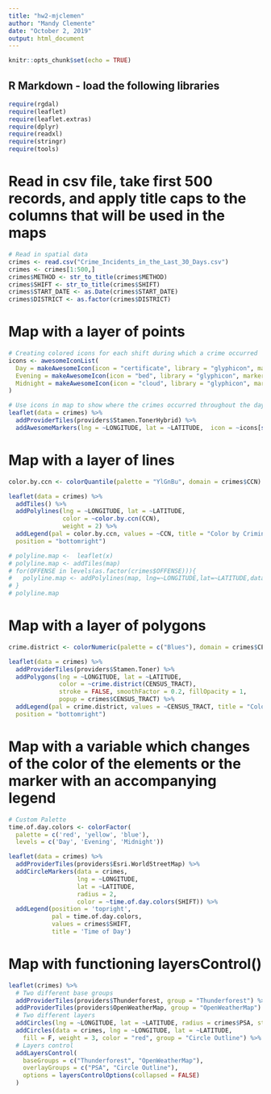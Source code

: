 ```yaml
---
title: "hw2-mjclemen"
author: "Mandy Clemente"
date: "October 2, 2019"
output: html_document
---
```


```r
knitr::opts_chunk$set(echo = TRUE)
```

## R Markdown - load the following libraries

```r
require(rgdal)
require(leaflet)
require(leaflet.extras)
require(dplyr)
require(readxl)
require(stringr)
require(tools)
```

# Read in csv file, take first 500 records, and apply title caps to the columns that will be used in the maps

```r
# Read in spatial data
crimes <- read.csv("Crime_Incidents_in_the_Last_30_Days.csv")
crimes <- crimes[1:500,]
crimes$METHOD <- str_to_title(crimes$METHOD)
crimes$SHIFT <- str_to_title(crimes$SHIFT)
crimes$START_DATE <- as.Date(crimes$START_DATE)
crimes$DISTRICT <- as.factor(crimes$DISTRICT)
```

# Map with a layer of points

```r
# Creating colored icons for each shift during which a crime occurred
icons <- awesomeIconList(
  Day = makeAwesomeIcon(icon = "certificate", library = "glyphicon", markerColor = "orange", iconColor = "black"),
  Evening = makeAwesomeIcon(icon = "bed", library = "glyphicon", markerColor = "blue", iconColor = "black"),
  Midnight = makeAwesomeIcon(icon = "cloud", library = "glyphicon", markerColor = "black", iconColor = "white")
)

# Use icons in map to show where the crimes occurred throughout the day and night
leaflet(data = crimes) %>%
  addProviderTiles(providers$Stamen.TonerHybrid) %>%
  addAwesomeMarkers(lng = ~LONGITUDE, lat = ~LATITUDE,  icon = ~icons[str_trim(SHIFT)], popup = ~SHIFT)
```

# Map with a layer of lines
```r
color.by.ccn <- colorQuantile(palette = "YlGnBu", domain = crimes$CCN)

leaflet(data = crimes) %>%
  addTiles() %>%
  addPolylines(lng = ~LONGITUDE, lat = ~LATITUDE,
               color = ~color.by.ccn(CCN),
               weight = 2) %>%
  addLegend(pal = color.by.ccn, values = ~CCN, title = "Color by Criminal Complaint Number:",
  position = "bottomright")

# polyline.map <-  leaflet(x)
# polyline.map <- addTiles(map)
# for(OFFENSE in levels(as.factor(crimes$OFFENSE))){
#   polyline.map <- addPolylines(map, lng=~LONGITUDE,lat=~LATITUDE,data=crimes[crimes$OFFENSE == OFFENSE,], color= ~Color)
# }
# polyline.map
```
# Map with a layer of polygons
```r
crime.district <- colorNumeric(palette = c("Blues"), domain = crimes$CENSUS_TRACT)

leaflet(data = crimes) %>%
  addProviderTiles(providers$Stamen.Toner) %>%
  addPolygons(lng = ~LONGITUDE, lat = ~LATITUDE,
              color = ~crime.district(CENSUS_TRACT),
              stroke = FALSE, smoothFactor = 0.2, fillOpacity = 1,
              popup = crimes$CENSUS_TRACT) %>%
  addLegend(pal = crime.district, values = ~CENSUS_TRACT, title = "Color by District:",
  position = "bottomright")
```
# Map with a variable which changes of the color of the elements or the marker with an accompanying legend
```r

# Custom Palette
time.of.day.colors <- colorFactor(
  palette = c('red', 'yellow', 'blue'),
  levels = c('Day', 'Evening', 'Midnight'))

leaflet(data = crimes) %>%
  addProviderTiles(providers$Esri.WorldStreetMap) %>%
  addCircleMarkers(data = crimes,
                   lng = ~LONGITUDE,
                   lat = ~LATITUDE,
                   radius = 2,
                   color = ~time.of.day.colors(SHIFT)) %>%
  addLegend(position = 'topright',
            pal = time.of.day.colors,
            values = crimes$SHIFT,
            title = 'Time of Day')
```
# Map with functioning layersControl()
```r
leaflet(crimes) %>%
  # Two different base groups
  addProviderTiles(providers$Thunderforest, group = "Thunderforest") %>%
  addProviderTiles(providers$OpenWeatherMap, group = "OpenWeatherMap") %>%
  # Two different layers
  addCircles(lng = ~LONGITUDE, lat = ~LATITUDE, radius = crimes$PSA, stroke = F, group = "PSA", popup = ~PSA) %>%
  addCircles(data = crimes, lng = ~LONGITUDE, lat = ~LATITUDE,
    fill = F, weight = 3, color = "red", group = "Circle Outline") %>%
  # Layers control
  addLayersControl(
    baseGroups = c("Thunderforest", "OpenWeatherMap"),
    overlayGroups = c("PSA", "Circle Outline"),
    options = layersControlOptions(collapsed = FALSE)
  )
```

